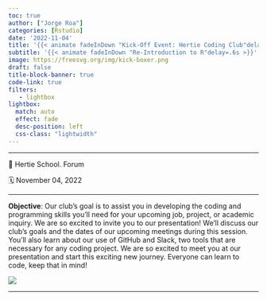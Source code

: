 ```yaml
---
toc: true
author: ["Jorge Roa"]
categories: [Rstudio]
date: '2022-11-04'
title: '{{< animate fadeInDown "Kick-Off Event: Hertie Coding Club"delay=.6s >}}'
subtitle: '{{< animate fadeInDown "Re-Introduction to R"delay=.6s >}}'
image: https://freesvg.org/img/kick-boxer.png
draft: false
title-block-banner: true
code-link: true
filters:
   - lightbox
lightbox: 
  match: auto
  effect: fade
  desc-position: left
  css-class: "lightwidth"
---
```


------------------------------------------------------------------------

📍 Hertie School. Forum

🗓 November 04, 2022

------------------------------------------------------------------------


**Objective**: Our club's goal is to assist you in developing the coding and programming skills you'll need for your upcoming job, project, or academic inquiry. We are so excited to invite you to our presentation! We'll discuss our club's goals and the dates of our upcoming meetings during this session. You'll also learn about our use of GitHub and Slack, two tools that are necessary for any coding project. We are so excited to meet you at our presentation and start this exciting new journey. Everyone can learn to code, keep that in mind!

![](kick_off.png)

------------------------------------------------------------------------